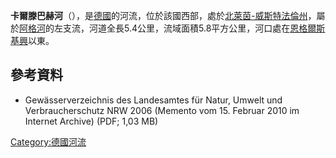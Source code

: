 {{Coord|50.9873991|N|7.4302367|E|display=title}}

'''卡爾滕巴赫河'''（{{lang-de|Kaltenbach}}），是[[德國|德國]]的河流，位於該國西部，處於[[北萊茵-威斯特法倫州|北萊茵-威斯特法倫州]]，屬於[[阿格河|阿格河]]的左支流，河道全長5.4公里，流域面積5.8平方公里，河口處在[[恩格爾斯基興|恩格爾斯基興]]以東。

==參考資料==
* Gewässerverzeichnis des Landesamtes für Natur, Umwelt und Verbraucherschutz NRW 2006 (Memento vom 15. Februar 2010 im Internet Archive) (PDF; 1,03 MB)

{{Germany-geo-stub}}
[[Category:德國河流|Category:德國河流]]